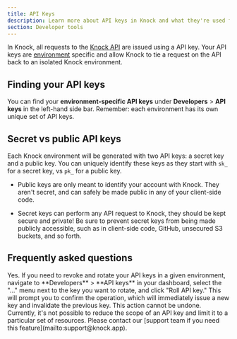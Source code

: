 ```yaml
---
title: API Keys
description: Learn more about API keys in Knock and what they're used for.
section: Developer tools
---
```


In Knock, all requests to the [Knock API](/reference) are issued using a API key. Your API keys are [environment](/send-and-manage-data/environments) specific and allow Knock to tie a request on the API back to an isolated Knock environment.

## Finding your API keys

You can find your **environment-specific API keys** under **Developers** > **API keys** in the left-hand side bar. Remember: each environment has its own unique set of API keys.

## Secret vs public API keys

Each Knock environment will be generated with two API keys: a secret key and a public key. You can uniquely identify these keys as they start with `sk_` for a secret key, vs `pk_` for a public key.

- Public keys are only meant to identify your account with Knock. They aren't secret, and can safely be made public in any of your client-side code.

- Secret keys can perform any API request to Knock, they should be kept secure and private! Be sure to prevent secret keys from being made publicly accessible, such as in client-side code, GitHub, unsecured S3 buckets, and so forth.

## Frequently asked questions

<AccordionGroup>
  <Accordion title="Can I revoke an API key once generated?">
    Yes. If you need to revoke and rotate your API keys in a given environment,
    navigate to **Developers** > **API keys** in your dashboard, select the
    "..." menu next to the key you want to rotate, and click "Roll API key."
    This will prompt you to confirm the operation, which will immediately issue
    a new key and invalidate the previous key. This action cannot be undone.
  </Accordion>
  <Accordion title="Can I further scope API key access?">
    Currently, it's not possible to reduce the scope of an API key and limit it
    to a particular set of resources. Please contact our [support team if you
    need this feature](mailto:support@knock.app).
  </Accordion>
</AccordionGroup>
